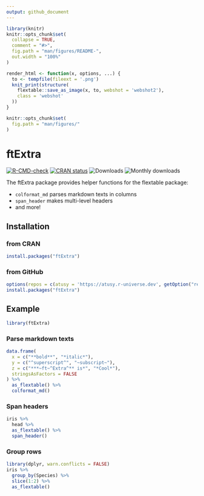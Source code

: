 ```yaml
---
output: github_document
---
```


<!-- README.md is generated from README.Rmd. Please edit that file -->

```r
library(knitr)
knitr::opts_chunk$set(
  collapse = TRUE,
  comment = "#>",
  fig.path = "man/figures/README-",
  out.width = "100%"
)

render_html <- function(x, options, ...) {
  to <- tempfile(fileext = '.png')
  knit_print(structure(
    flextable::save_as_image(x, to, webshot = 'webshot2'),
    class = 'webshot'
  ))
}

knitr::opts_chunk$set(
  fig.path = "man/figures/"
)
```

# ftExtra

<!-- badges: start -->
[![R-CMD-check](https://github.com/atusy/ftExtra/actions/workflows/R-CMD-check.yaml/badge.svg)](https://github.com/atusy/ftExtra/actions/workflows/R-CMD-check.yaml)
[![CRAN status](https://www.r-pkg.org/badges/version/ftExtra)](https://CRAN.R-project.org/package=ftExtra)
![Downloads](https://cranlogs.r-pkg.org/badges/grand-total/ftExtra)
![Monthly downloads](https://cranlogs.r-pkg.org/badges/ftExtra)
<!-- badges: end -->

The ftExtra package provides helper functions for the flextable package: 

* `colformat_md` parses markdown texts in columns
* `span_header` makes multi-level headers
* and more!

## Installation

### from CRAN

``` r
install.packages("ftExtra")
```

### from GitHub

``` r
options(repos = c(atusy = 'https://atusy.r-universe.dev', getOption("repos")))
install.packages("ftExtra")
```

## Example

```r
library(ftExtra)
```

### Parse markdown texts

```r
data.frame(
  x = c("**bold**", "*italic*"),
  y = c("^superscript^", "~subscript~"),
  z = c("***~ft~^Extra^** is*", "*Cool*"),
  stringsAsFactors = FALSE
) %>%
  as_flextable() %>%
  colformat_md()
```


### Span headers

```r
iris %>%
  head %>%
  as_flextable() %>%
  span_header()
```

### Group rows

```r
library(dplyr, warn.conflicts = FALSE)
iris %>%
  group_by(Species) %>%
  slice(1:2) %>%
  as_flextable()
```
